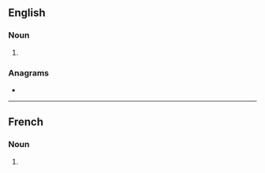 ==English==

===Noun===
{{head|en|noun form}}

# {{plural of|absinthe|lang=en}}

===Anagrams===
* {{anagrams|en|a=abehinsst|banishest}}

----

==French==

===Noun===
{{head|fr|noun plural form|g=f}}

# {{plural of|absinthe|lang=fr}}